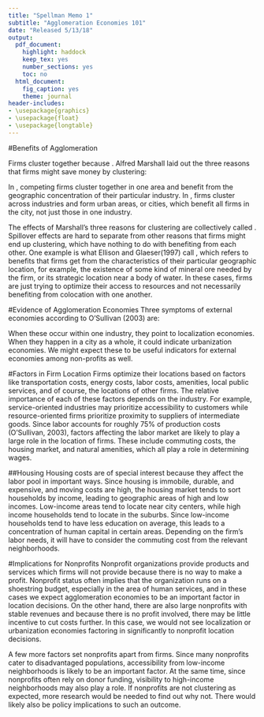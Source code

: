 ---
title: "Spellman Memo 1"
subtitle: "Agglomeration Economies 101"
date: "Released 5/13/18"
output: 
  pdf_document:
    highlight: haddock
    keep_tex: yes
    number_sections: yes
    toc: no
  html_document: 
    fig_caption: yes
    theme: journal
header-includes:
- \usepackage{graphics}
- \usepackage{float}
- \usepackage{longtable}
---

#Benefits of Agglomeration

Firms cluster together because \textit{agglomeration cuts costs}. Alfred Marshall laid out the three reasons that firms might save money by clustering:
\begin{enumerate}
  \item \textbf{Sharing suppliers of intermediate goods.} If the cost of transporting a good is given by \(C_T=C_sd_s+C_md_m\) where $C_s$ is the cost per mile of transporting intermediate goods from the supplier (i.e. procurement), $C_m$ is the cost per mile of transporting final goods to the marketplace (i.e. distribution), and $d_s$ and $d_m$ are the distances to the supplier or the marketplace, respectively, then depending on whether $C_s$ or $C_m$ is higher, ceteris paribus, firms can minimize the cost of transportation by clustering around the supplier ($d_s=0$ when $C_s>C_m$) or clustering at the marketplace ($d_m=0$ when $C_m>C_s$).
  \item \textbf{Sharing the labor pool.} By minimizing a worker's search costs, firms can make the flow of human capital more efficient. By locating near other firms in similar industries (localization), firms can minimize the travel cost and search time of workers looking for new jobs in their fields. By locating close to areas where their workers live (urbanization), they can minimize the workers' commuting costs, in turn minimizing wages. 
  \item \textbf{Sharing ideas and information.} Every firm has a social network composed of every worker or manager and everyone they interact with on a regular basis. When two firms are located in the same geograohic area, the overlap of their networks is maximized, leading to the highest possible transfer of information. While the dynamics of information sharing have changed significantly since Marshall's time, there is still a significant measurable benefit from colocation, especially in terms of urbanization economies where cities are centers of learning and education.
\end{enumerate}

In \textbf{localization economies}, competing firms cluster together in one area and benefit from the geographic concentration of their particular industry. In \textbf{urbanization economies}, firms cluster across industries and form urban areas, or cities, which benefit all firms in the city, not just those in one industry. 

The effects of Marshall's three reasons for clustering are collectively called \textbf{spillover}. Spillover effects are hard to separate from other reasons that firms might end up clustering, which have nothing to do with benefiting from each other. One example is what Ellison and Glaeser(1997) call \textbf{natural advantage}, which refers to benefits that firms get from the characteristics of their particular geographic location, for example, the existence of some kind of mineral ore needed by the firm, or its strategic location near a body of water. In these cases, firms are just trying to optimize their access to resources and not necessarily benefiting from colocation with one another.

#Evidence of Agglomeration Economies
Three symptoms of external economies according to O'Sullivan (2003) are:
\begin{itemize}
  \item higher worker productivity
  \item new production plants
  \item increasing employment growth
\end{itemize}
When these occur within one industry, they point to localization economies. When they happen in a city as a whole, it could indicate urbanization economies. We might expect these to be useful indicators for external economies among non-profits as well.

#Factors in Firm Location
Firms optimize their locations based on factors like transportation costs, energy costs, labor costs, amenities, local public services, and of course, the locations of other firms. The relative importance of each of these factors depends on the industry. For example, service-oriented industries may prioritize accessibility to customers while resource-oriented firms prioritize proximity to suppliers of intermediate goods. Since labor accounts for roughly 75% of production costs (O'Sullivan, 2003), factors affecting the labor market are likely to play a large role in the location of firms. These include commuting costs, the housing market, and natural amenities, which all play a role in determining wages. 

##Housing
Housing costs are of special interest because they affect the labor pool in important ways. Since housing is immobile, durable, and expensive, and moving costs are high, the housing market tends to sort households by income, leading to geographic areas of high and low incomes. Low-income areas tend to locate near city centers, while high income households tend to locate in the suburbs. Since low-income households tend to have less education on average, this leads to a concentration of human capital in certain areas. Depending on the firm's labor needs, it will have to consider the commuting cost from the relevant neighborhoods. 

#Implications for Nonprofits
Nonprofit organizations provide products and services which firms will not provide because there is no way to make a profit. Nonprofit status often implies that the organization runs on a shoestring budget, especially in the area of human services, and in these cases we expect agglomeration economies to be an important factor in location decisions. On the other hand, there are also large nonprofits with stable revenues and because there is no profit involved, there may be little incentive to cut costs further. In this case, we would not see localization or urbanization economies factoring in significantly to nonprofit location decisions. 

A few more factors set nonprofits apart from firms. Since many nonprofits cater to disadvantaged populations, accessibility from low-income neighborhoods is likely to be an important factor. At the same time, since nonprofits often rely on donor funding, visibility to high-income neighborhoods may also play a role. If nonprofits are not clustering as expected, more research would be needed to find out why not. There would likely also be policy implications to such an outcome.
